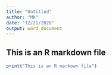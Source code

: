 ```yaml
---
title: "Untitled"
author: "MK"
date: "12/21/2020"
output: word_document
---
```


## This is an R markdown file


```r
print("This is an R markown file")
```

